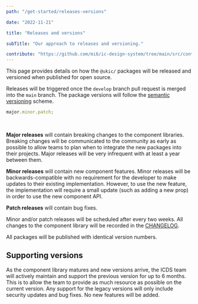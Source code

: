 ```yaml
---
path: "/get-started/releases-versions"

date: "2022-11-21"

title: "Releases and versions"

subTitle: "Our approach to releases and versioning."

contribute: "https://github.com/mi6/ic-design-system/tree/main/src/content/structured/get-started/releases-versioning.mdx"
---
```


This page provides details on how the `@ukic/` packages will be released and versioned when published for open source.

Releases will be triggered once the `develop` branch pull request is merged into the `main` branch. The package versions will follow the [semantic versioning](https://semver.org/) scheme.

```js
major.minor.patch;
```

<br />

**Major releases** will contain breaking changes to the component libraries. Breaking changes will be communicated to the community as early as possible to allow teams to plan when to integrate the new packages into their projects. Major releases will be very infrequent with at least a year between them.

**Minor releases** will contain new component features. Minor releases will be backwards-compatible with no requirement for the developer to make updates to their existing implementation. However, to use the new feature, the implementation will require a small update (such as adding a new prop) in order to use the new component API.

**Patch releases** will contain bug fixes.

Minor and/or patch releases will be scheduled after every two weeks. All changes to the component library will be recorded in the [CHANGELOG](https://github.com/mi6/ic-ui-kit/blob/main/CHANGELOG.md).

All packages will be published with identical version numbers.

## Supporting versions

As the component library matures and new versions arrive, the ICDS team will actively maintain and support the previous version for up to 6 months. This is to allow the team to provide as much resource as possible on the current version. Any support for the legacy versions will only include security updates and bug fixes. No new features will be added.

